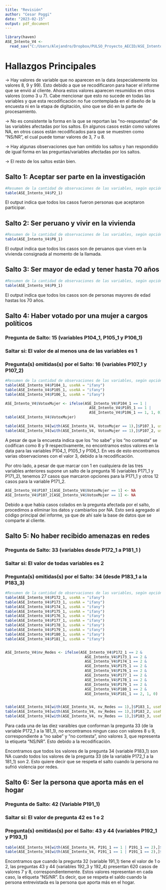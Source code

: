 ```yaml
---
title: "Revisión"
author: "Cesar Poggi"
date: "2023-02-15"
output: pdf_document
---
```

```r
library(haven)
ASE_Intento_V4 <- 
  read_sav("C:/Users/Alejandro/Dropbox/PULSO_Proyecto_AECID/ASE_Intento_V4.sav")
```

# Hallazgos Principales

-> Hay valores de variable que no aparecen en la data (especialemente los valores 8, 9 y 99). Esto debido a que se recodificaron para hacer el informe que se envió al cliente. Ahora estos valores aparecen resumidos en otros valores (como 3 u 7). Cabe mencionar que esto no sucede en todas las variables y que esta recodificación no fue contemplada en el diseño de la encuesta ni en la etapa de digitación, sino que se dió en la parte de procesamiento.

-> No es consistente la forma en la que se reportan las "no-respuestas" de las variables afectadas por los saltos. En algunos casos están como valores NA, en otros casos están recodificados para que se muestren como "NS/NR", el cual puede tomar valores de 3, 7 u 8. 

-> Hay algunas observaciones que han omitido los saltos y han respondido de igual forma en las preguntas/variables afectadas por los saltos.

-> El resto de los saltos están bien.



## Salto 1: Aceptar ser parte en la investigación
```r
#Resumen de la cantidad de observaciones de las variables, según opción
table(ASE_Intento_V4$P2_1)
```
El output indica que todos los casos fueron personas que aceptaron participar.


## Salto 2: Ser peruano y vivir en la vivienda
```r
#Resumen de la cantidad de observaciones de las variables, según opción
table(ASE_Intento_V4$P8_1)
```
El output indica que todos los casos son de peruanos que viven en la vivienda consignada al momento de la llamada.


## Salto 3: Ser mayor de edad y tener hasta 70 años
```r
#Resumen de la cantidad de observaciones de las variables, según opción
table(ASE_Intento_V4$P9_1)
```
El output indica que todos los casos son de personas mayores de edad hastas los 70 años.


## Salto 4: Haber votado por una mujer a cargos políticos
### Pregunta de Salto: 15 (variables P104_1, P105_1 y P106_1)
### Saltar si: El valor de al menos una de las variables es 1
### Pregunta(s) omitidas(s) por el Salto: 16 (variables P107_1 y P107_2)
```r
#Resumen de la cantidad de observaciones de las variables, según opción
table(ASE_Intento_V4$P104_1, useNA = "ifany")
table(ASE_Intento_V4$P105_1, useNA = "ifany")
table(ASE_Intento_V4$P106_1, useNA = "ifany")

ASE_Intento_V4$VotoxMujer <- ifelse(ASE_Intento_V4$P104_1 == 1 | 
                                      ASE_Intento_V4$P105_1 == 1 | 
                                      ASE_Intento_V4$P106_1 == 1, 1, 0)
table(ASE_Intento_V4$VotoxMujer)

table(ASE_Intento_V4[with(ASE_Intento_V4, VotoxMujer == 1),]$P107_1, useNA = "ifany")
table(ASE_Intento_V4[with(ASE_Intento_V4, VotoxMujer == 1),]$P107_2, useNA = "ifany")
```
A pesar de que la encuesta indica que los "no sabe" y los "no contesta" se codifican como 8 y 9 respectivamente, no encontramos estos valores en la data para las variables P104_1, P105_1 y P106_1. En ves de esto encontramos varias observaciones con el valor 3, debido a la recodificación. 

Por otro lado, a pesar de que marcar con 1 en cualquiera de las tres variables anteriores supone un salto de la pregunta 16 (variables P171_1 y P171_2), tenemos 27 casos que marcaron opciones para la P171_1 y otros 12 casos para la variable P171_2.

```r
ASE_Intento_V4$P107_1[ASE_Intento_V4$VotoxMujer == 1] <- NA
ASE_Intento_V4$P107_2[ASE_Intento_V4$VotoxMujer == 1] <- NA
```
Debido a que había casos colados en la pregunta afectada por el salto, procedimos a eliminar los datos y cambiarlos por NA. Esto será agregado al código principal del informe, ya que de ahí sale la base de datos que se comparte al cliente.

## Salto 5: No haber recibido amenazas en redes
### Pregunta de Salto: 33 (variables desde P172_1 a P181_1 )
### Saltar si: El valor de todas variables es 2
### Pregunta(s) omitidas(s) por el Salto: 34 (desde P183_1 a la P183_3)
```r
#Resumen de la cantidad de observaciones de las variables, según opción
table(ASE_Intento_V4$P172_1, useNA = "ifany")
table(ASE_Intento_V4$P173_1, useNA = "ifany")
table(ASE_Intento_V4$P174_1, useNA = "ifany")
table(ASE_Intento_V4$P175_1, useNA = "ifany")
table(ASE_Intento_V4$P176_1, useNA = "ifany")
table(ASE_Intento_V4$P177_1, useNA = "ifany")
table(ASE_Intento_V4$P178_1, useNA = "ifany")
table(ASE_Intento_V4$P179_1, useNA = "ifany")
table(ASE_Intento_V4$P180_1, useNA = "ifany")
table(ASE_Intento_V4$P181_1, useNA = "ifany")


ASE_Intento_V4$nv_Redes <- ifelse(ASE_Intento_V4$P172_1 == 2 & 
                                    ASE_Intento_V4$P173_1 == 2 & 
                                    ASE_Intento_V4$P174_1 == 2 & 
                                    ASE_Intento_V4$P175_1 == 2 & 
                                    ASE_Intento_V4$P176_1 == 2 & 
                                    ASE_Intento_V4$P177_1 == 2 & 
                                    ASE_Intento_V4$P178_1 == 2 & 
                                    ASE_Intento_V4$P179_1 == 2 & 
                                    ASE_Intento_V4$P180_1 == 2 & 
                                    ASE_Intento_V4$P181_1 == 2, 1, 0)


table(ASE_Intento_V4[with(ASE_Intento_V4, nv_Redes == 1),]$P183_1, useNA = "ifany")
table(ASE_Intento_V4[with(ASE_Intento_V4, nv_Redes == 1),]$P183_2, useNA = "ifany")
table(ASE_Intento_V4[with(ASE_Intento_V4, nv_Redes == 1),]$P183_3, useNA = "ifany")
```
Para cada una de las diez varaibles que conforman la pregunta 33 (de la variable P172_1 a la 181_1), no encontramos ningun caso con valores 8 u 9, correspondiente a "no sabe" y "no contesta", sino valores 3, que representa la etiqueta "NS/NR". Esto debido a la recodificación.

Encontramos que todos los valores de la pregunta 34 (variable P183_1) son NA cuando todos los valores de la pregunta 33 (de la variable P172_1 a la 181_1) son 2. Esto quiere decir que se respeta el salto cuando la persona no sufrió violencia por redes.


## Salto 6: Ser la persona que aporta más en el hogar
### Pregunta de Salto: 42 (Variable P191_1)
### Saltar si: El valor de pregunta 42 es 1 o 2
### Pregunta(s) omitidas(s) por el Salto: 43 y 44 (variables P192_1 y P193_1)
```r
table(ASE_Intento_V4[with(ASE_Intento_V4, P191_1 == 1 | P191_1 == 2),]$P192_1, useNA = "ifany")
table(ASE_Intento_V4[with(ASE_Intento_V4, P191_1 == 1 | P191_1 == 2),]$P193_1, useNA = "ifany")
```
Encontramos que cuando la pregunta 32 (variable 191_1) tiene el valor de 1 o 2, las preguntas 43 y 44 (variables 192_3 y 192_4) presentan 620 casos de valores 7 y 8, correspondientemente. Estos valores representan en cada caso, la etiqueta "NS/NR". Es decir, que se respeta el saldo cuando la persona entrevistada es la persona que aporta más en el hogar.
